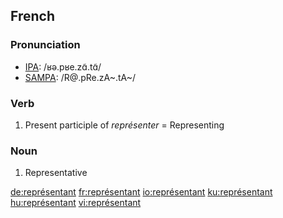 ==French==

===Pronunciation===
*[[w:IPA|IPA]]: /ʁǝ.pʁe.zɑ̃.tɑ̃/
*[[w:SAMPA|SAMPA]]: /R@.pRe.zA~.tA~/

===Verb===
#Present participle of ''représenter'' = Representing
===Noun===
{{fr-infl-noun|sm=représentant|sf=représentante|pm=représentants|pf=représentantes|smp=ʁǝ.pʁe.zɑ̃.tɑ̃|sfp=ʁǝ.pʁe.zɑ̃.tɑ̃t|pmp=ʁǝ.pʁe.zɑ̃.tɑ̃|pfp=ʁǝ.pʁe.zɑ̃.tɑ̃t}}
#Representative

[[de:représentant]]
[[fr:représentant]]
[[io:représentant]]
[[ku:représentant]]
[[hu:représentant]]
[[vi:représentant]]